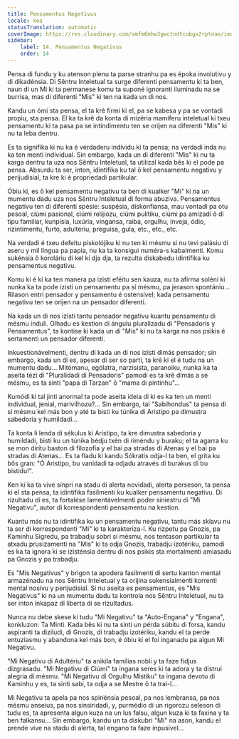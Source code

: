 ```yaml
---
title: Pensamentus Negativus
locale: kea
statusTranslation: automatic
coverImage: https://res.cloudinary.com/xmfm6mhw3gwctndtcubgx2rptnae/image/upload/v1740468922/small_cover_tratado_de_psicologia_revolucionaria_a4c0dca4e0.webp
sidebar:
    label: 14. Pensamentus Negativus
    order: 14
---
```

Pensa di fundu y ku atenson plenu ta parse stranhu pa es époka involutivu y di dikadénsia. Di Sêntru Inteletual ta surge diferenti pensamentu ki ta ben, naun di un Mi ki ta permanese komu ta suponé ignoranti iluminadu na se burrisa, mas di diferenti "Mis" ki ten na kada un di nos.

Kandu un ómi sta pensa, el ta krê firmi ki el, pa se kabesa y pa se vontadi propiu, sta pensa. El ka ta krê da konta di mizéria mamíferu inteletual ki txeu pensamentu ki ta pasa pa se intindimentu ten se orijen na diferenti "Mis" ki nu ta leba dentru.

Es ta signifika ki nu ka é verdaderu indívidu ki ta pensa; na verdadi inda nu ka ten menti individual. Sin embargo, kada un di diferenti "Mis" ki nu ta karga dentru ta uza nos Sêntru Inteletual, ta utilizal kada bês ki el pode pa pensa. Absurdu ta ser, inton, idintifika ku tal ô kel pensamentu negativu y perijudisial, ta kre ki é propriedadi partikular.

Óbiu ki, es ô kel pensamentu negativu ta ben di kualker "Mi" ki na un mumentu dadu uza nos Sêntru Inteletual di forma abuziva. Pensamentus negativu ten di diferenti spésie: suspésia, diskonfiansa, mau vontadi pa otu pesoal, ciúmi pasional, ciúmi relijiozu, ciúmi pulítiku, ciúmi pa amizadi ô di tipu familiar, kunpisia, luxúria, vingansa, raiba, orgulhu, inveja, ódio, rizintimentu, furto, adultériu, preguisa, gula, etc., etc., etc.

Na verdadi é txeu defeitu piskolójiku ki nu ten ki mésmu si nu tevi palásiu di aseru y mil língua pa papia, nu ka ta konsigui numéra-s kabalmenti. Komu sukénsia ô koroláriu di kel ki dja dja, ta rezulta diskabedu idintifika ku pensamentus negativu.

Komu ki é ki ka ten manera pa izisti eféitu sen kauza, nu ta afirma soléni ki nunka ka ta pode izisti un pensamentu pa sí mésmu, pa jerason spontániu... Rilason entri pensador y pensamentu é ostensível; kada pensamentu negativu ten se orijen na un pensador diferenti.

Na kada un di nos izisti tantu pensador negativu kuantu pensamentu di mésmu índuli. Olhadu es kestion di ángulu pluralizadu di "Pensadoris y Pensamentus", ta kontise ki kada un di "Mis" ki nu ta karga na nos psikis é sertamenti un pensador diferenti.

Inkuestionávelmenti, dentru di kada un di nos izisti dimás pensador; sin embargo, kada un di es, apesar di ser so parti, ta krê ki el é tudu na un mumentu dadu... Mitómanu, ególatra, narzisista, paranoiku, nunka ka ta aseita tézi di "Pluralidadi di Pensadoris" pamodi es ta krê dimás a se mésmu, es ta sinti "papa di Tarzan" ô "mama di pintinhu"...

Kumódi ki tal jinti anormal ta pode aseita ideia di ki es ka ten un menti individual, jenial, marivilhozu?... Sin embargo, tal "Sabihondus" ta pensa di sí mésmu kel más bon y até ta bisti ku túnika di Aristipo pa dimustra sabedoria y humildadi...

Ta konta li lenda di sékulus ki Aristipo, ta kre dimustra sabedoria y humildadi, bisti ku un túnika bédju txén di riméndu y buraku; el ta agarra ku se mon diritu baston di filozofia y el bai pa stradas di Atenas y el bai pa stradas di Atenas... Es ta fladu ki kandu Sókratis odja-l ta ben, el grita ku bôs gran: "Ó Aristipo, bu vanidadi ta odjadu através di burakus di bu bistidu!".

Ken ki ka ta vive sínpri na stadu di alerta novidadi, alerta perseson, ta pensa ki el sta pensa, ta idintifika fasilmenti ku kualker pensamentu negativu. Di rizultadu di es, ta fortalése lamentávelmenti poder siniestru di "Mi Negativu", autor di korrespondenti pensamentu na kestion.

Kuantu más nu ta idintifika ku un pensamentu negativu, tantu más sklavu nu ta ser di korrespondenti "Mi" ki ta karakteriza-l. Ku rizpetu pa Gnozis, pa Kaminhu Sigredu, pa trabadju sobri sí mésmu, nos tentason partikular ta atxadu prusizamenti na "Mis" ki ta odja Gnozis, trabadju izotériku, pamodi es ka ta ignora ki se izisténsia dentru di nos psikis sta mortalmenti amiasadu pa Gnozis y pa trabadju.

Es "Mis Negativus" y brigon ta apodera fasilmenti di sertu kanton mental armazénadu na nos Sêntru Inteletual y ta orijina sukensialmenti korrenti mental nosivu y perijudisial. Si nu aseita es pensamentus, es "Mis Negativus" ki na un mumentu dadu ta kontrola nos Sêntru Inteletual, nu ta ser inton inkapaz di liberta di se rizultadus.

Nunca nu debe skese ki tudu "Mi Negativu" ta "Auto-Engana" y "Engana", konkluzon: Ta Minti. Kada bês ki nu ta sinti un pérda súbitu di forsa, kandu aspiranti ta diziludi, di Gnozis, di trabadju izotériku, kandu el ta perde entuziasmu y abandona kel más bon, é óbiu ki el foi inganadu pa algun Mi Negativu.

"Mi Negativu di Adultériu" ta anikila famílias nobli y ta faze fidjus dizgrasadu. "Mi Negativu di Ciúmi" ta ingana seres ki ta adora y ta distrui alegria di mésmu. "Mi Negativu di Orgulhu Místiku" ta ingana devotu di Kaminhu y es, ta sinti sabi, ta odja a se Mestre ô ta trai-l...

Mi Negativu ta apela pa nos spiriénsia pesoal, pa nos lembransa, pa nos mésmu anseius, pa nos sinsiridadi, y, purmédio di un rigorozu seleson di tudu es, ta apresenta algun kuza na un lus falsu, algun kuza ki ta faxina y ta ben falkansu... Sin embargo, kandu un ta diskubri "Mi" na ason, kandu el prende vive na stadu di alerta, tal engano ta faze inpusível...

